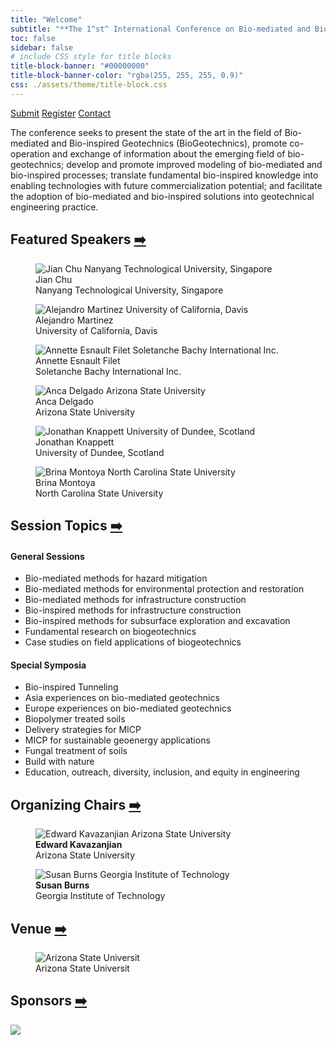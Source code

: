 ```yaml
---
title: "Welcome"
subtitle: "**The 1^st^ International Conference on Bio-mediated and Bio-inspired Geotechnics** <br/> May 18--20, 2025, Arizona State University <br/>Tempe, Arizona"
toc: false
sidebar: false
# include CSS style for title blocks
title-block-banner: "#00000000"
title-block-banner-color: "rgba(255, 255, 255, 0.9)"
css: ./assets/theme/title-block.css
---
```


<!-- ![](img/banner.svg) -->

[Submit](./submissions.qmd){.btn .btn-primary .large}
[Register](./registration.qmd){.btn .btn-secondary .large}
[Contact](mailto:icbbg2025@gmail.com){.btn .btn-primary .large}

::: {.drop-cap}
The conference seeks to present the state of the art in the field of Bio-mediated and Bio-inspired Geotechnics (BioGeotechnics), promote co-operation and exchange of information about the emerging field of bio-geotechnics; develop and promote improved modeling of bio-mediated and bio-inspired processes; translate fundamental bio-inspired knowledge into enabling technologies with future commercialization potential; and facilitate the adoption of bio-mediated and bio-inspired solutions into geotechnical engineering practice.
:::

## Featured Speakers [➡️](./speakers.qmd){.btn}

::: {layout="[[1,1,1], [1,1,1]]" .center}

![Jian Chu <br/> Nanyang Technological University, Singapore](img/chu.svg){.rounded-circle}

![Alejandro Martinez <br/> University of California, Davis](./img/martinez.svg){.rounded-circle}

![Annette Esnault Filet <br/> Soletanche Bachy International Inc.](./img/esnault-filet.svg){.rounded-circle}

![Anca Delgado <br/> Arizona State University](./img/delgado.svg){.rounded-circle}

![Jonathan Knappett <br/> University of Dundee, Scotland](./img/knappett.svg){.rounded-circle}

![Brina Montoya <br/> North Carolina State University](./img/montoya.svg){.rounded-circle}
:::

## Session Topics [➡️](./program.qmd){.btn}

::: {layout="[1,1]"}

#### General Sessions
- Bio-mediated methods for hazard mitigation
- Bio-mediated methods for environmental protection and restoration
- Bio-mediated methods for infrastructure construction
- Bio-inspired methods for infrastructure construction
- Bio-inspired methods for subsurface exploration and excavation
- Fundamental research on biogeotechnics
- Case studies on field applications of biogeotechnics

::: {}

#### Special Symposia
- Bio-inspired Tunneling
- Asia experiences on bio-mediated geotechnics
- Europe experiences on bio-mediated geotechnics
- Biopolymer treated soils
- Delivery strategies for MICP
- MICP for sustainable geoenergy applications
- Fungal treatment of soils
- Build with nature
- Education, outreach, diversity, inclusion, and equity in engineering
:::
:::

## Organizing Chairs [➡️](./committees.qmd){.btn}

::: {layout="[1, 1, 1]" .center}

![**Edward Kavazanjian** <br/> Arizona State University](img/edk.png){.rounded-circle}

![**Susan Burns** <br/> Georgia Institute of Technology ](img/susan.png){.rounded-circle}
:::

## Venue [➡️](./venue.qmd){.btn}

![Arizona State Universit](./img/ASU-campus.jpg)

## Sponsors [➡️](./sponsors.qmd){.btn}

![](./img/sponsors.svg)
